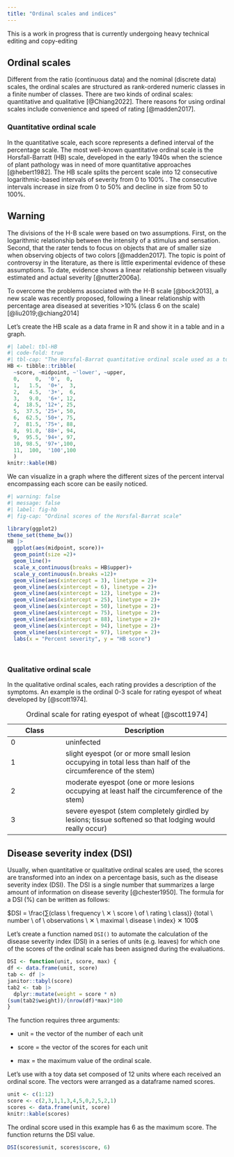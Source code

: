 ```yaml
---
title: "Ordinal scales and indices"
---
```


::: {.callout-note appearance="simple"}
This is a work in progress that is currently undergoing heavy technical editing and copy-editing
:::

## Ordinal scales

Different from the ratio (continuous data) and the nominal (discrete data) scales, the ordinal scales are structured as rank-ordered numeric classes in a finite number of classes. There are two kinds of ordinal scales: quantitative and qualitative [@Chiang2022]. There reasons for using ordinal scales include convenience and speed of rating [@madden2017].

### Quantitative ordinal scale

In the quantitative scale, each score represents a defined interval of the percentage scale. The most well-known quantitative ordinal scale is the Horsfall-Barratt (HB) scale, developed in the early 1940s when the science of plant pathology was in need of more quantitative approaches [@hebert1982]. The HB scale splits the percent scale into 12 consecutive logarithmic-based intervals of severity from 0 to 100% . The consecutive intervals increase in size from 0 to 50% and decline in size from 50 to 100%.

::: callout-warning
## Warning

The divisions of the H-B scale were based on two assumptions. First, on the logarithmic relationship between the intensity of a stimulus and sensation. Second, that the rater tends to focus on objects that are of smaller size when observing objects of two colors [@madden2017]. The topic is point of controversy in the literature, as there is little experimental evidence of these assumptions. To date, evidence shows a linear relationship between visually estimated and actual severity [@nutter2006a].
:::

To overcome the problems associated with the H-B scale [@bock2013], a new scale was recently proposed, following a linear relationship
with percentage area diseased at severities \>10% (class 6 on the
scale) [@liu2019;@chiang2014]

Let's create the HB scale as a data frame in R and show it in a table and in a graph.

```r
#| label: tbl-HB
#| code-fold: true
#| tbl-cap: "The Horsfal-Barrat quantitative ordinal scale used as a tool for assessing plant disease severity "
HB <- tibble::tribble(
  ~score, ~midpoint, ~'lower', ~upper,
  0,     0,  '0',  0, 
  1,   1.5,  '0+',  3, 
  2,   4.5,  '3+',  6, 
  3,   9.0,  '6+', 12,
  4,  18.5, '12+', 25,
  5,  37.5, '25+', 50,
  6,  62.5, '50+', 75,
  7,  81.5, '75+', 88,
  8,  91.0, '88+', 94,
  9,  95.5, '94+', 97,
  10, 98.5, '97+',100, 
  11,  100,  '100',100
  )
knitr::kable(HB)
```

We can visualize in a graph where the different sizes of the percent interval encompassing each score can be easily noticed.

```r
#| warning: false
#| message: false
#| label: fig-hb
#| fig-cap: "Ordinal scores of the Horsfal-Barrat scale"

library(ggplot2)
theme_set(theme_bw())
HB |> 
  ggplot(aes(midpoint, score))+
  geom_point(size =2)+
  geom_line()+
  scale_x_continuous(breaks = HB$upper)+
  scale_y_continuous(n.breaks =12)+
  geom_vline(aes(xintercept = 3), linetype = 2)+
  geom_vline(aes(xintercept = 6), linetype = 2)+
  geom_vline(aes(xintercept = 12), linetype = 2)+
  geom_vline(aes(xintercept = 25), linetype = 2)+
  geom_vline(aes(xintercept = 50), linetype = 2)+
  geom_vline(aes(xintercept = 75), linetype = 2)+
  geom_vline(aes(xintercept = 88), linetype = 2)+
  geom_vline(aes(xintercept = 94), linetype = 2)+
  geom_vline(aes(xintercept = 97), linetype = 2)+
  labs(x = "Percent severity", y = "HB score")
  
  
```

### Qualitative ordinal scale

In the qualitative ordinal scales, each rating provides a description of the symptoms. An example is the ordinal 0-3 scale for rating eyespot of wheat developed by [@scott1974].

| Class | Description                                                                                                 |
|------------------|------------------------------------------------------|
| 0     | uninfected                                                                                                  |
| 1     | slight eyespot (or or more small lesion occupying in total less than half of the circumference of the stem) |
| 2     | moderate eyespot (one or more lesions occupying at least half the circumference of the stem)                |
| 3     | severe eyespot (stem completely girdled by lesions; tissue softened so that lodging would really occur)     |

: Ordinal scale for rating eyespot of wheat [@scott1974]

## Disease severity index (DSI)

Usually, when quantitative or qualitative ordinal scales are used, the scores are transformed into an index on a percentage basis, such as the disease severity index (DSI). The DSI is a single number that summarizes a large amount of information on disease severity [@chester1950]. The formula for a DSI (%) can be written as follows:

$DSI = \frac{∑(class \ frequency \ ✕ \ score \  of \ rating \ class)} {total \ number \ of \ observations \ ✕ \ maximal \ disease \ index} ✕ 100$

Let's create a function named `DSI()` to automate the calculation of the disease severity index (DSI) in a series of units (e.g. leaves) for which one of the scores of the ordinal scale has been assigned during the evaluations.

```r
DSI <- function(unit, score, max) {
df <- data.frame(unit, score)
tab <- df |> 
janitor::tabyl(score)
tab2 <- tab |> 
  dplyr::mutate(weight = score * n) 
(sum(tab2$weight))/(nrow(df)*max)*100
}
```

The function requires three arguments:

-   unit = the vector of the number of each unit

-   score = the vector of the scores for each unit

-   max = the maximum value of the ordinal scale.

Let's use with a toy data set composed of 12 units where each received an ordinal score. The vectors were arranged as a dataframe named scores.

```r
unit <- c(1:12)
score <- c(2,3,1,1,3,4,5,0,2,5,2,1)
scores <- data.frame(unit, score)
knitr::kable(scores)

```

The ordinal score used in this example has 6 as the maximum score. The function returns the DSI value.

```r
DSI(scores$unit, scores$score, 6)

```
